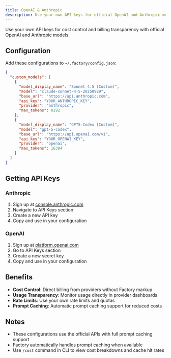 ```yaml
---
title: OpenAI & Anthropic
description: Use your own API keys for official OpenAI and Anthropic models
---
```


Use your own API keys for cost control and billing transparency with official OpenAI and Anthropic models.

## Configuration

Add these configurations to `~/.factory/config.json`:

```json
{
  "custom_models": [
    {
      "model_display_name": "Sonnet 4.5 [Custom]",
      "model": "claude-sonnet-4-5-20250929",
      "base_url": "https://api.anthropic.com",
      "api_key": "YOUR_ANTHROPIC_KEY",
      "provider": "anthropic",
      "max_tokens": 8192
    },
    {
      "model_display_name": "GPT5-Codex [Custom]",
      "model": "gpt-5-codex",
      "base_url": "https://api.openai.com/v1",
      "api_key": "YOUR_OPENAI_KEY",
      "provider": "openai",
      "max_tokens": 16384
    }
  ]
}
```

## Getting API Keys

### Anthropic
1. Sign up at [console.anthropic.com](https://console.anthropic.com)
2. Navigate to API Keys section
3. Create a new API key
4. Copy and use in your configuration

### OpenAI
1. Sign up at [platform.openai.com](https://platform.openai.com)
2. Go to API Keys section
3. Create a new secret key
4. Copy and use in your configuration

## Benefits

- **Cost Control**: Direct billing from providers without Factory markup
- **Usage Transparency**: Monitor usage directly in provider dashboards
- **Rate Limits**: Use your own rate limits and quotas
- **Prompt Caching**: Automatic prompt caching support for reduced costs

## Notes

- These configurations use the official APIs with full prompt caching support
- Factory automatically handles prompt caching when available
- Use `/cost` command in CLI to view cost breakdowns and cache hit rates
